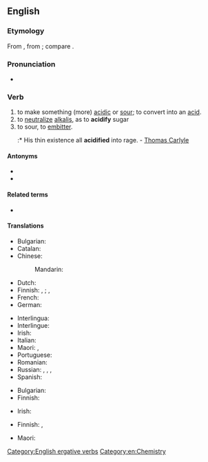 ==English==

===Etymology===
From {{suffix|en|acid|ify}}, from {{etyl|la|en}} {{m|la|acidus||sour, acid}}; compare {{cog|fr|acidifier}}.

===Pronunciation===
* {{audio|en|En-us-acidify.ogg|Audio (US)}}

===Verb===
{{en-verb|acidif|ies}}

# to make something (more) [[acidic]] or [[sour]]; to convert into an [[acid]].
# to [[neutralize]] [[alkalis]], as to '''acidify''' sugar
# to sour, to [[embitter]].
#:* His thin existence all '''acidified''' into rage. - [[w:Thomas Carlyle|Thomas Carlyle]]

====Antonyms====
{{sense|chemistry}}
* {{l|en|alkalify}}
* {{l|en|basify}}

====Related terms====
* {{l|en|acidification}}

====Translations====
{{trans-top|to make something acidic}}
* Bulgarian: {{t|bg|подкислявам}}
* Catalan: {{t+|ca|acidificar}}
* Chinese:
*: Mandarin: {{t+|cmn|酸化|tr=suānhuà|sc=Hani}}
* Dutch: {{t+|nl|verzuren}}
* Finnish: {{t|fi|happamoittaa}}, {{t|fi|happamoitua}}; {{t|fi|hapottaa}}, {{t|fi|hapottua}}
* French: {{t+|fr|acidifier}}
* German: {{t+|de|säuern}}
{{trans-mid}}
* Interlingua: {{t|ia|acidificar}}
* Interlingue: {{t|ie|acidificar}}
* Irish: {{t|ga|aigéadaigh}}
* Italian: {{t+|it|acidificare}}
* Maori: {{t|mi|whakakawa}}, {{t|mi|whakawaikawa}}
* Portuguese: {{t+|pt|acidificar}}
* Romanian: {{t+|ro|acidifica}}
* Russian: {{t+|ru|окисля́ть|impf}}, {{t+|ru|оки́слить|pf}}, {{t+|ru|подкисля́ть|impf}}, {{t+|ru|подки́слить|pf}}
* Spanish: {{t+|es|acidificar}}
{{trans-bottom}}

{{trans-top|to neutralize alkalis}}
* Bulgarian: {{t+|bg|неутрализирам}}
* Finnish: {{t|fi|hapottaa}}
{{trans-mid}}
* Irish: {{t|ga|aigéadaigh}}
{{trans-bottom}}

{{trans-top|to embitter}}
* Finnish: {{t|fi|katkeroittaa}}, {{t|fi|katkeroitua}}
{{trans-mid}}
* Maori: {{t|mi|whakakawa}}
{{trans-bottom}}

[[Category:English ergative verbs]]
[[Category:en:Chemistry]]